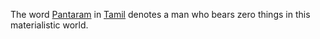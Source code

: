
The word [[Pantaram]] in [[Tamil]] denotes a man who bears zero things in this materialistic world.